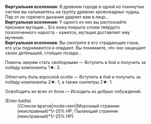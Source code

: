 {{Диалог Начало}}
:'''Виртуальная вселенная:''' В древнем городе в одной из покинутых систем вы натыкаетесь на группу древних кровожадных чудищ. Пар от их горячего дыхания ударяет вам в лицо...
:'''Виртуальная вселенная:''' У одного из них вы распознаёте признаки мутации... Его кожа покрыта слоем твёрдого позолоченного нароста - кажется, мутация доставляет ему мучения.
:'''Виртуальная вселенная:''' Вы смотрите в его страдающие глаза, его усы поднимаются и опадают. Вы понимаете, что оно защищает своих детёнышей, стоящих позади...
:{{Диалог|Звезда}} Помочь зверям стать свободными &mdash; Вступить в бой и получить за победу компоненты 1★: 3.
:{{Диалог|Звезда}} Облегчить боль взрослой особи &mdash; Вступить в бой и получить за победу компоненты 2★: 1, а также скипетры 2★: 1.
:{{Диалог|Звезда}} Освободить их всех от боли &mdash; Исходить из добрых побуждений.
:;(Enter battle)
::{{Список врагов|mode=sent|Морозный странник (неисправный)*1/-25% НР; Пылающий странник (неисправный)*1/-25% НР}
{{Диалог Конец}}